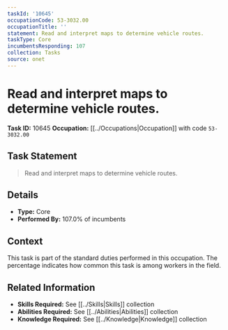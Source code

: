 ```yaml
---
taskId: '10645'
occupationCode: 53-3032.00
occupationTitle: ''
statement: Read and interpret maps to determine vehicle routes.
taskType: Core
incumbentsResponding: 107
collection: Tasks
source: onet
---
```

# Read and interpret maps to determine vehicle routes.

**Task ID:** 10645
**Occupation:** [[../Occupations|Occupation]] with code `53-3032.00`

## Task Statement

> Read and interpret maps to determine vehicle routes.

## Details

- **Type:** Core
- **Performed By:** 107.0% of incumbents

## Context

This task is part of the standard duties performed in this occupation. The percentage indicates how common this task is among workers in the field.

## Related Information

- **Skills Required:** See [[../Skills|Skills]] collection
- **Abilities Required:** See [[../Abilities|Abilities]] collection
- **Knowledge Required:** See [[../Knowledge|Knowledge]] collection

